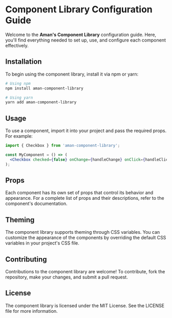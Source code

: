 
<Meta title="Configuration Guide" />

# Component Library Configuration Guide

Welcome to the **Aman's Component Library** configuration guide. Here, you'll find everything needed to set up, use, and configure each component effectively.

## Installation

To begin using the component library, install it via npm or yarn:

```bash
# Using npm
npm install aman-component-library

# Using yarn
yarn add aman-component-library
```

## Usage

To use a component, import it into your project and pass the required props. For example:

```jsx
import { Checkbox } from 'aman-component-library';

const MyComponent = () => (
  <Checkbox checked={false} onChange={handleChange} onClick={handleClick} variant="primary" />
);
```

## Props

Each component has its own set of props that control its behavior and appearance. For a complete list of props and their descriptions, refer to the component's documentation.

## Theming
The component library supports theming through CSS variables. You can customize the appearance of the components by overriding the default CSS variables in your project's CSS file.

## Contributing

Contributions to the component library are welcome! To contribute, fork the repository, make your changes, and submit a pull request.

## License

The component library is licensed under the MIT License. See the LICENSE file for more information.
